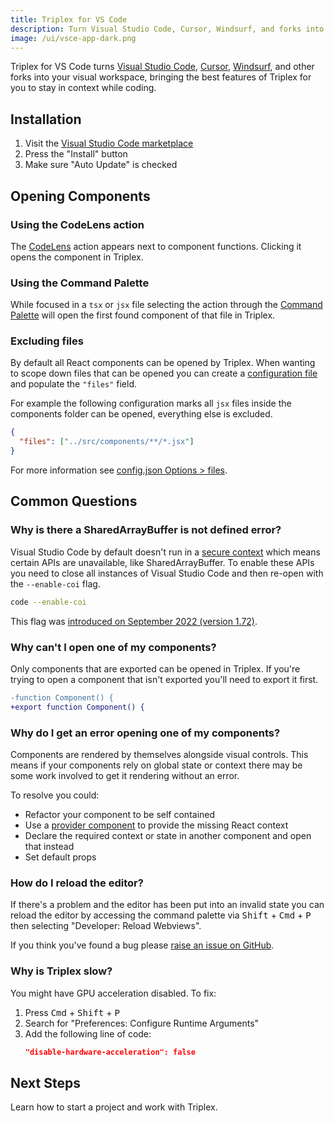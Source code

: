 ```yaml
---
title: Triplex for VS Code
description: Turn Visual Studio Code, Cursor, Windsurf, and forks into your visual workspace.
image: /ui/vsce-app-dark.png
---
```


Triplex for VS Code turns [Visual Studio Code](https://code.visualstudio.com), [Cursor](https://www.cursor.com), [Windsurf](https://codeium.com/windsurf), and other forks into your visual workspace, bringing the best features of Triplex for you to stay in context while coding.

## Installation

1. Visit the [Visual Studio Code marketplace](https://marketplace.visualstudio.com/items?itemName=trytriplex.triplex-vsce)
2. Press the "Install" button
3. Make sure "Auto Update" is checked

## Opening Components

### Using the CodeLens action

The <ActionLink name="Open in Triplex" /> [CodeLens](https://code.visualstudio.com/blogs/2017/02/12/code-lens-roundup) action appears next to component functions. Clicking it opens the component in Triplex.

### Using the Command Palette

While focused in a `tsx` or `jsx` file selecting the <ActionLink name="Triplex: Open File" /> action through the [Command Palette](https://code.visualstudio.com/docs/getstarted/userinterface#_command-palette) will open the first found component of that file in Triplex.

### Excluding files

By default all React components can be opened by Triplex. When wanting to scope down files that can be opened you can create a [configuration file](/docs/api-reference/config-options) and populate the `"files"` field.

For example the following configuration marks all `jsx` files inside the components folder can be opened, everything else is excluded.

```json filename=".triplex/config.json"
{
  "files": ["../src/components/**/*.jsx"]
}
```

For more information see [config.json Options > files](/docs/api-reference/config-options/files).

## Common Questions

### Why is there a SharedArrayBuffer is not defined error?

Visual Studio Code by default doesn't run in a [secure context](https://developer.mozilla.org/en-US/docs/Web/Security/Secure_Contexts) which means certain APIs are unavailable, like SharedArrayBuffer. To enable these APIs you need to close all instances of Visual Studio Code and then re-open with the `--enable-coi` flag.

```bash filename="Terminal"
code --enable-coi
```

This flag was [introduced on September 2022 (version 1.72)](https://code.visualstudio.com/updates/v1_72#_towards-cross-origin-isolation).

### Why can't I open one of my components?

Only components that are exported can be opened in Triplex. If you're trying to open a component that isn't exported you'll need to export it first.

```diff
-function Component() {
+export function Component() {
```

### Why do I get an error opening one of my components?

Components are rendered by themselves alongside visual controls. This means if your components rely on global state or context there may be some work involved to get it rendering without an error.

To resolve you could:

- Refactor your component to be self contained
- Use a [provider component](https://triplex.dev/docs/building-your-scene/providers#global-provider) to provide the missing React context
- Declare the required context or state in another component and open that instead
- Set default props

### How do I reload the editor?

If there's a problem and the editor has been put into an invalid state you can reload the editor by accessing the command palette via <Kbd>Shift</Kbd> + <Kbd>Cmd</Kbd> + <Kbd>P</Kbd> then selecting "Developer: Reload Webviews".

If you think you've found a bug please [raise an issue on GitHub](https://github.com/trytriplex/triplex/issues/new).

### Why is Triplex slow?

You might have GPU acceleration disabled. To fix:

1. Press <Kbd>Cmd</Kbd> + <Kbd>Shift</Kbd> + <Kbd>P</Kbd>
2. Search for "Preferences: Configure Runtime Arguments"
3. Add the following line of code:
   ```json
   "disable-hardware-acceleration": false
   ```

## Next Steps

Learn how to start a project and work with Triplex.

<PagesList route="/docs/get-started/starting-a-project" variant="grid" />
